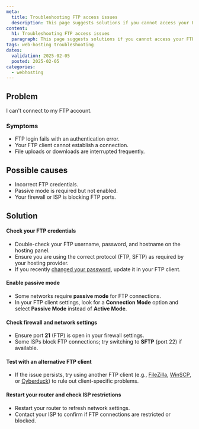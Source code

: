 ```yaml
---
meta:
  title: Troubleshooting FTP access issues
  description: This page suggests solutions if you cannot access your FTP account.
content:
  h1: Troubleshooting FTP access issues
  paragraph: This page suggests solutions if you cannot access your FTP account.
tags: web-hosting troubleshooting
dates:
  validation: 2025-02-05
  posted: 2025-02-05
categories:
  - webhosting
---
```


## Problem
I can't connect to my FTP account.

### Symptoms
- FTP login fails with an authentication error.
- Your FTP client cannot establish a connection.
- File uploads or downloads are interrupted frequently.

## Possible causes
- Incorrect FTP credentials.
- Passive mode is required but not enabled.
- Your firewall or ISP is blocking FTP ports.

## Solution

#### Check your FTP credentials
- Double-check your FTP username, password, and hostname on the hosting panel.
- Ensure you are using the correct protocol (FTP, SFTP) as required by your hosting provider.
- If you recently [changed your password](/webhosting/how-to/manage-ftp-accounts/#how-to-update-the-password-of-an-ftp-account), update it in your FTP client.

#### Enable passive mode
- Some networks require **passive mode** for FTP connections.
- In your FTP client settings, look for a **Connection Mode** option and select **Passive Mode** instead of **Active Mode**.

#### Check firewall and network settings
- Ensure port **21** (FTP) is open in your firewall settings.
- Some ISPs block FTP connections; try switching to **SFTP** (port 22) if available.

#### Test with an alternative FTP client
- If the issue persists, try using another FTP client (e.g., [FileZilla](https://filezilla-project.org/), [WinSCP](https://winscp.net/eng/index.php), or [Cyberduck](https://cyberduck.io/)) to rule out client-specific problems.

#### Restart your router and check ISP restrictions
- Restart your router to refresh network settings.
- Contact your ISP to confirm if FTP connections are restricted or blocked.

